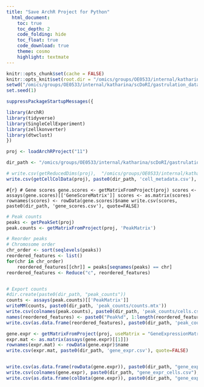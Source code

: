 ```yaml
---
title: "Save ArchR Project for Python"
  html_document:
    toc: true
    toc_depth: 2
    code_folding: hide
    toc_float: true
    code_download: true
    theme: cosmo
    highlight: textmate
---
```

```r
knitr::opts_chunk$set(cache = FALSE)
knitr::opts_knit$set(root.dir = "/omics/groups/OE0533/internal/katharina/scDoRI/gastrulation_data")
setwd("/omics/groups/OE0533/internal/katharina/scDoRI/gastrulation_data")
set.seed(1)
```

```r
suppressPackageStartupMessages({

library(ArchR)
library(tidyverse)
library(SingleCellExperiment)
library(zellkonverter)
library(dtwclust)
})
```

```r
proj <- loadArchRProject("11")

dir_path <- "/omics/groups/OE0533/internal/katharina/scDoRI/gastrulation_data/jupyter_notebooks/SEACell_files/ArchR_object/"
```


```r
# write.csv(getReducedDims(proj),  "/omics/groups/OE0533/internal/katharina/scDoRI/gastrulation_data/jupyter_notebooks/SEACell_files/ArchR_object/svd.csv", quote=FALSE)
write.csv(getCellColData(proj), paste0(dir_path, 'cell_metadata.csv'), quote=FALSE)
```


```#{r}
# Gene scores
gene.scores <- getMatrixFromProject(proj)
scores <- assays(gene.scores)[['GeneScoreMatrix']]
scores <- as.matrix(scores)
rownames(scores) <- rowData(gene.scores)$name
write.csv(scores, paste0(dir_path, 'gene_scores.csv'), quote=FALSE)
```


```r
# Peak counts
peaks <- getPeakSet(proj)
peak.counts <- getMatrixFromProject(proj, 'PeakMatrix')

# Reorder peaks 
# Chromosome order
chr_order <- sort(seqlevels(peaks))
reordered_features <- list()
for(chr in chr_order)
    reordered_features[[chr]] = peaks[seqnames(peaks) == chr]
reordered_features <- Reduce("c", reordered_features)    


# Export counts
#dir.create(paste0(dir_path, "peak_counts"))
counts <- assays(peak.counts)[['PeakMatrix']]
writeMM(counts, paste0(dir_path, 'peak_counts/counts.mtx'))
write.csv(colnames(peak.counts), paste0(dir_path, 'peak_counts/cells.csv'), quote=FALSE)
names(reordered_features) <- paste0("Peak%d", 1:length(reordered_features))
write.csv(as.data.frame(reordered_features), paste0(dir_path, 'peak_counts/peaks.csv'), quote=FALSE)
```



```r
gene.expr <- getMatrixFromProject(proj, useMatrix = "GeneExpressionMatrix")
expr.mat <- as.matrix(assays(gene.expr)[[1]])
rownames(expr.mat) <- rowData(gene.expr)$name
write.csv(expr.mat, paste0(dir_path, 'gene_expr.csv'), quote=FALSE)


write.csv(as.data.frame(rowData(gene.expr)), paste0(dir_path, "gene_expr_rowData.csv"), quote = FALSE)
write.csv(colnames(gene.expr), paste0(dir_path, "gene_expr_cells.csv"), quote = FALSE)
write.csv(as.data.frame(colData(gene.expr)), paste0(dir_path, "gene_expr_colData.csv"), quote = FALSE)


```

